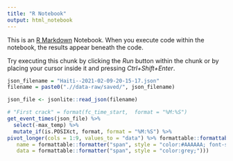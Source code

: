 ```yaml
---
title: "R Notebook"
output: html_notebook
---
```


This is an [R Markdown](http://rmarkdown.rstudio.com) Notebook. When you execute code within the notebook, the results appear beneath the code. 

Try executing this chunk by clicking the *Run* button within the chunk or by placing your cursor inside it and pressing *Ctrl+Shift+Enter*. 

```r
json_filename = "Haiti--2021-02-09-20-15-17.json" 
filename = paste0(".//data-raw/saved/", json_filename)

json_file <- jsonlite::read_json(filename)
```
```r
# "First crack" = format(fc_time_start,  format = "%M:%S")
get_event_times(json_file) %>%
  select(-max_temp) %>%
  mutate_if(is.POSIXct, format, format = "%M:%S") %>% 
pivot_longer(cols = 1:9, values_to = "data") %>% formattable::formattable(., list(
   name = formattable::formatter("span", style = "color:#AAAAAA; font-size:14px; font-weight:bold;"),
   data = formattable::formatter("span", style = "color:grey;")))
```

